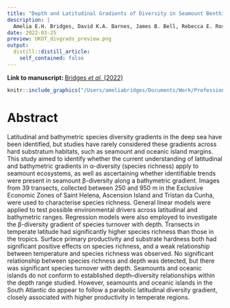 ```yaml
---
title: "Depth and Latitudinal Gradients of Diversity in Seamount Benthic Communities"
description: |
  Amelia E.H. Bridges, David K.A. Barnes, James B. Bell, Rebecca E. Ross & Kerry L. Howell
date: 2022-03-25
preview: UKOT_divgrads_preview.png
output:
  distill::distill_article:
    self_contained: false
---
```


**Link to manuscript: **[Bridges *et al.* (2022)](https://onlinelibrary.wiley.com/doi/full/10.1111/jbi.14355)

::: {.floatting}
```r
knitr::include_graphics("/Users/ameliabridges/Documents/Work/Professional_website/AEHB-website/_publications/2022-05-29-ukotdivgrads/UKOT_divgrads_preview.png")
```

# Abstract 

Latitudinal and bathymetric species diversity gradients in the deep sea have been identified, but studies have rarely considered these gradients across hard substratum habitats, such as seamount and oceanic island margins. This study aimed to identify whether the current understanding of latitudinal and bathymetric gradients in α-diversity (species richness) apply to seamount ecosystems, as well as ascertaining whether identifiable trends were present in seamount β-diversity along a bathymetric gradient. Images from 39 transects, collected between 250 and 950 m in the Exclusive Economic Zones of Saint Helena, Ascension Island and Tristan da Cunha, were used to characterise species richness. General linear models were applied to test possible environmental drivers across latitudinal and bathymetric ranges. Regression models were also employed to investigate the β-diversity gradient of species turnover with depth. Transects in temperate latitude had significantly higher species richness than those in the tropics. Surface primary productivity and substrate hardness both had significant positive effects on species richness, and a weak relationship between temperature and species richness was observed. No significant relationship between species richness and depth was detected, but there was significant species turnover with depth. Seamounts and oceanic islands do not conform to established depth–diversity relationships within the depth range studied. However, seamounts and oceanic islands in the South Atlantic do appear to follow a parabolic latitudinal diversity gradient, closely associated with higher productivity in temperate regions.

:::